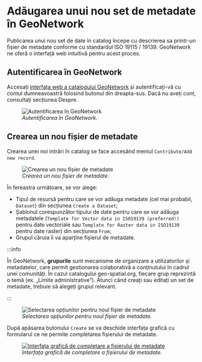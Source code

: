 
# Adăugarea unui nou set de metadate în GeoNetwork

Publicarea unui nou set de date în catalog începe cu descrierea sa printr-un fișier de metadate conforme cu standardul ISO 19115 / 19139. GeoNetwork ne oferă o interfață web intuitivă pentru acest proces.

## Autentificarea în GeoNetwork

Accesați [interfața web a catalogului GeoNetwork](https://services.geo-spatial.org/geonetwork) și autentificați-vă cu contul dumneavoastră folosind butonul din dreapta-sus. Dacă nu aveți cont, consultați secțiunea Despre.

<figure style={{ textAlign: "center" }}>
  <img src={useBaseUrl('/img/ghiduri/metadate/geonetwork-autentificare.jpg')} alt="Autentificarea în GeoNetwork" />
  <figcaption><em>Autentificarea în GeoNetwork.</em></figcaption>
</figure>

## Crearea un nou fișier de metadate

Crearea unei noi intrări în catalog se face accesând meniul `Contribute/Add new record`.

<figure style={{ textAlign: "center" }}>
  <img src={useBaseUrl('/img/ghiduri/metadate/geonetwork-add-new-record.jpg')} alt="Crearea un nou fișier de metadate" />
  <figcaption><em>Crearea un nou fișier de metadate.</em></figcaption>
</figure>

În fereastra următoare, se vor alege:
* Tipul de resursă pentru care se vor adăuga metadate (cel mai probabil, `Dataset`) din secțiunea `Create a Dataset`;
* Șablonul corespunzător tipului de date pentru care se vor adăuga metadatele (`Template for Vector data in ISO19139 (preferred!)` pentru date vectoriale sau `Template for Raster data in ISO19139` pentru date raster) din secțiunea `From`;
* Grupul căruia îi va aparține fișierul de metadate.

:::info

În GeoNetwork, **grupurile** sunt mecanisme de organizare a utilizatorilor și metadatelor, care permit gestionarea colaborativă a conținutului în cadrul unei comunități. În cazul catalogului geo-spatial.org, fiecare grup reprezintă o temă (ex. „Limite administrative”). Atunci când creați sau editați un set de metadate, trebuie să alegeți grupul relevant.

:::

<figure style={{ textAlign: "center" }}>
  <img src={useBaseUrl('/img/ghiduri/metadate/geonetwork-create-record.jpg')} alt="Selectarea opțiunilor pentru noul fișier de metadate" />
  <figcaption><em>Selectarea opțiunilor pentru noul fișier de metadate.</em></figcaption>
</figure>

După apăsarea butonului `Create` se va deschide interfața grafică cu formularul ce ne permite completarea fișierului de metadate.

<figure style={{ textAlign: "center" }}>
    <a
      href={useBaseUrl('/img/ghiduri/metadate/geonetwork-new-record-interface.jpg')}
      target="_blank"
      rel="noopener noreferrer"
    >
        <img src={useBaseUrl('/img/ghiduri/metadate/geonetwork-new-record-interface.jpg')} alt="Interfața grafică de completare a fișierului de metadate" />
    </a>
  <figcaption><em>Interfața grafică de completare a fișierului de metadate.</em></figcaption>
</figure>
